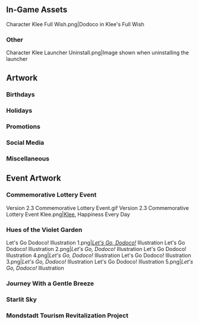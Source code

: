 {{CharacterTabs}}

==In-Game Assets==
<gallery>
Character Klee Full Wish.png|Dodoco in Klee's Full Wish
</gallery>
===Other===
<gallery>
Character Klee Launcher Uninstall.png|Image shown when uninstalling the launcher
</gallery>

==Artwork==
===Birthdays===
{{Files by Character Gallery|Birthday Artwork}}
===Holidays===
{{Files by Character Gallery|Holiday Artwork}}
===Promotions===
{{Files by Character Gallery|Promotion Artwork}}
===Social Media===
{{Files by Character Gallery|Social Media Celebration}}
===Miscellaneous===
{{Files by Character Gallery|Miscellaneous Artwork}}

==Event Artwork==
===Commemorative Lottery Event===
{{Main|Version 2.3 Commemorative Lottery Event}}
<gallery>
Version 2.3 Commemorative Lottery Event.gif
Version 2.3 Commemorative Lottery Event Klee.png|[[Klee]], Happiness Every Day
</gallery>

===Hues of the Violet Garden===
{{Main|Hues of the Violet Garden}}
<gallery>
Let's Go Dodoco! Illustration 1.png|''[[Let's Go, Dodoco!]]'' Illustration
Let's Go Dodoco! Illustration 2.png|''Let's Go, Dodoco!'' Illustration
Let's Go Dodoco! Illustration 4.png|''Let's Go, Dodoco!'' Illustration
Let's Go Dodoco! Illustration 3.png|''Let's Go, Dodoco!'' Illustration
Let's Go Dodoco! Illustration 5.png|''Let's Go, Dodoco!'' Illustration
</gallery>

===Journey With a Gentle Breeze===
{{Main|Journey With a Gentle Breeze}}
{{Files by Character Gallery|Journey With a Gentle Breeze Images}}

===Starlit Sky===
{{Main|Starlit Sky}}
{{Files by Character Gallery|Starlit Sky Images}}

===Mondstadt Tourism Revitalization Project===
{{Main|Mondstadt Tourism Revitalization Project}}
{{Files by Character Gallery|Mondstadt Tourism Revitalization Project Images}}